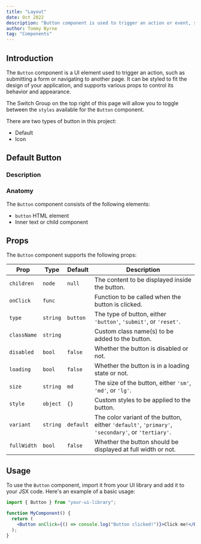 ```yaml
---
title: "Layout"
date: Oct 2022
description: "Button component is used to trigger an action or event, such as submitting a form, opening a Dialog, canceling an action, or performing a delete operation. All props, variants and my use cases are listed below."
author: Tommy Byrne
tag: "Components"
---
```


## Introduction

The `Button` component is a UI element used to trigger an action, such as submitting a form or navigating to another page. It can be styled to fit the design of your application, and supports various props to control its behavior and appearance.

The Switch Group on the top right of this page will allow you to toggle between the `styles` available for the `Button` component.

There are two types of button in this project:

- Default
- Icon

## Default Button

### Description

### Anatomy

The `Button` component consists of the following elements:

- `button` HTML element
- Inner text or child component

## Props

The `Button` component supports the following props:

| Prop        | Type     | Default   | Description                                                                                       |
| ----------- | -------- | --------- | ------------------------------------------------------------------------------------------------- |
| `children`  | `node`   | `null`    | The content to be displayed inside the button.                                                    |
| `onClick`   | `func`   |           | Function to be called when the button is clicked.                                                 |
| `type`      | `string` | `button`  | The type of button, either `'button'`, `'submit'`, or `'reset'`.                                  |
| `className` | `string` |           | Custom class name(s) to be added to the button.                                                   |
| `disabled`  | `bool`   | `false`   | Whether the button is disabled or not.                                                            |
| `loading`   | `bool`   | `false`   | Whether the button is in a loading state or not.                                                  |
| `size`      | `string` | `md`      | The size of the button, either `'sm'`, `'md'`, or `'lg'`.                                         |
| `style`     | `object` | `{}`      | Custom styles to be applied to the button.                                                        |
| `variant`   | `string` | `default` | The color variant of the button, either `'default'`, `'primary'`, `'secondary'`, or `'tertiary'`. |
| `fullWidth` | `bool`   | `false`   | Whether the button should be displayed at full width or not.                                      |

## Usage

To use the `Button` component, import it from your UI library and add it to your JSX code. Here's an example of a basic usage:

```jsx
import { Button } from "your-ui-library";

function MyComponent() {
  return (
    <Button onClick={() => console.log("Button clicked!")}>Click me!</Button>
  );
}
```
